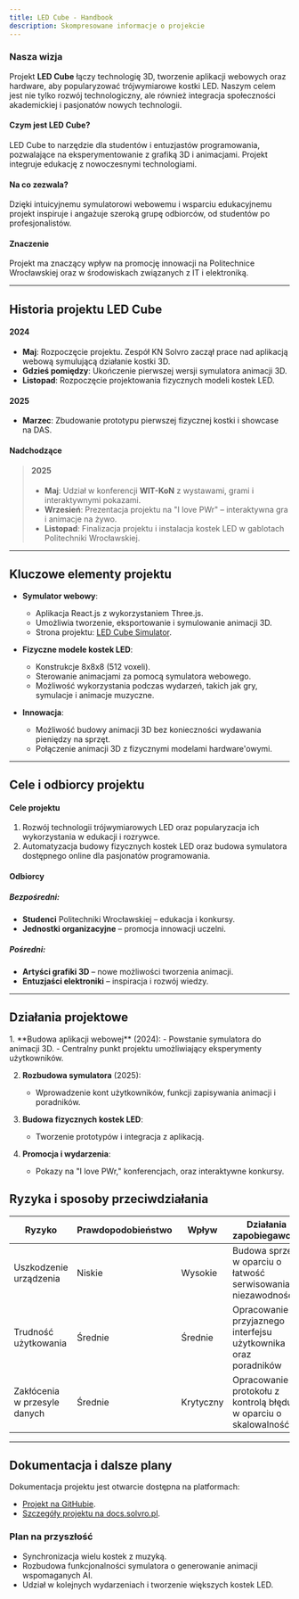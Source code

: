 ```yaml
---
title: LED Cube - Handbook
description: Skompresowane informacje o projekcie
---
```



### Nasza wizja

Projekt **LED Cube** łączy technologię 3D, tworzenie aplikacji webowych oraz hardware, aby popularyzować trójwymiarowe kostki LED. Naszym celem jest nie tylko rozwój technologiczny, ale również integracja społeczności akademickiej i pasjonatów nowych technologii.

#### Czym jest LED Cube?

LED Cube to narzędzie dla studentów i entuzjastów programowania, pozwalające na eksperymentowanie z grafiką 3D i animacjami. Projekt integruje edukację z nowoczesnymi technologiami.

#### Na co zezwala?

Dzięki intuicyjnemu symulatorowi webowemu i wsparciu edukacyjnemu projekt inspiruje i angażuje szeroką grupę odbiorców, od studentów po profesjonalistów.

#### Znaczenie

Projekt ma znaczący wpływ na promocję innowacji na Politechnice Wrocławskiej oraz w środowiskach związanych z IT i elektroniką.

---

## Historia projektu LED Cube

#### 2024

- **Maj**: Rozpoczęcie projektu. Zespół KN Solvro zaczął prace nad aplikacją webową symulującą działanie kostki 3D.
- **Gdzieś pomiędzy**: Ukończenie pierwszej wersji symulatora animacji 3D.
- **Listopad**: Rozpoczęcie projektowania fizycznych modeli kostek LED.

#### 2025

- **Marzec**: Zbudowanie prototypu pierwszej fizycznej kostki i showcase na DAS.

#### Nadchodzące

> #### 2025
>
> - **Maj**: Udział w konferencji **WIT-KoN** z wystawami, grami i interaktywnymi pokazami.
> - **Wrzesień**: Prezentacja projektu na "I love PWr" – interaktywna gra i animacje na żywo.
> - **Listopad**: Finalizacja projektu i instalacja kostek LED w gablotach Politechniki Wrocławskiej.

---

## Kluczowe elementy projektu

- **Symulator webowy**:

  - Aplikacja React.js z wykorzystaniem Three.js.
  - Umożliwia tworzenie, eksportowanie i symulowanie animacji 3D.
  - Strona projektu: [LED Cube Simulator](https://ledcube.solvro.pl).

- **Fizyczne modele kostek LED**:

  - Konstrukcje 8x8x8 (512 voxeli).
  - Sterowanie animacjami za pomocą symulatora webowego.
  - Możliwość wykorzystania podczas wydarzeń, takich jak gry, symulacje i animacje muzyczne.

- **Innowacja**:
  - Możliwość budowy animacji 3D bez konieczności wydawania pieniędzy na sprzęt.
  - Połączenie animacji 3D z fizycznymi modelami hardware'owymi.

---

## Cele i odbiorcy projektu

#### Cele projektu

1. Rozwój technologii trójwymiarowych LED oraz popularyzacja ich wykorzystania w edukacji i rozrywce.
2. Automatyzacja budowy fizycznych kostek LED oraz budowa symulatora dostępnego online dla pasjonatów programowania.

#### Odbiorcy

##### Bezpośredni:

- **Studenci** Politechniki Wrocławskiej – edukacja i konkursy.
- **Jednostki organizacyjne** – promocja innowacji uczelni.

##### Pośredni:

- **Artyści grafiki 3D** – nowe możliwości tworzenia animacji.
- **Entuzjaści elektroniki** – inspiracja i rozwój wiedzy.

---

## Działania projektowe

<Steps>
1. **Budowa aplikacji webowej** (2024):  
   - Powstanie symulatora do animacji 3D.
   - Centralny punkt projektu umożliwiający eksperymenty użytkowników.

2. **Rozbudowa symulatora** (2025):

   - Wprowadzenie kont użytkowników, funkcji zapisywania animacji i poradników.

3. **Budowa fizycznych kostek LED**:

   - Tworzenie prototypów i integracja z aplikacją.

4. **Promocja i wydarzenia**:
   - Pokazy na "I love PWr," konferencjach, oraz interaktywne konkursy.

</Steps>

## Ryzyka i sposoby przeciwdziałania

| Ryzyko                       | Prawdopodobieństwo | Wpływ     | Działania zapobiegawcze                                         |
| ---------------------------- | ------------------ | --------- | --------------------------------------------------------------- |
| Uszkodzenie urządzenia       | Niskie             | Wysokie   | Budowa sprzętu w oparciu o łatwość serwisowania i niezawodność  |
| Trudność użytkowania         | Średnie            | Średnie   | Opracowanie przyjaznego interfejsu użytkownika oraz poradników  |
| Zakłócenia w przesyle danych | Średnie            | Krytyczny | Opracowanie protokołu z kontrolą błędu w oparciu o skalowalność |

---

## Dokumentacja i dalsze plany

Dokumentacja projektu jest otwarcie dostępna na platformach:

- [Projekt na GitHubie](https://github.com/Solvro/hardware-led-cube).
- [Szczegóły projektu na docs.solvro.pl](https://docs.solvro.pl).

### Plan na przyszłość

- Synchronizacja wielu kostek z muzyką.
- Rozbudowa funkcjonalności symulatora o generowanie animacji wspomaganych AI.
- Udział w kolejnych wydarzeniach i tworzenie większych kostek LED.
